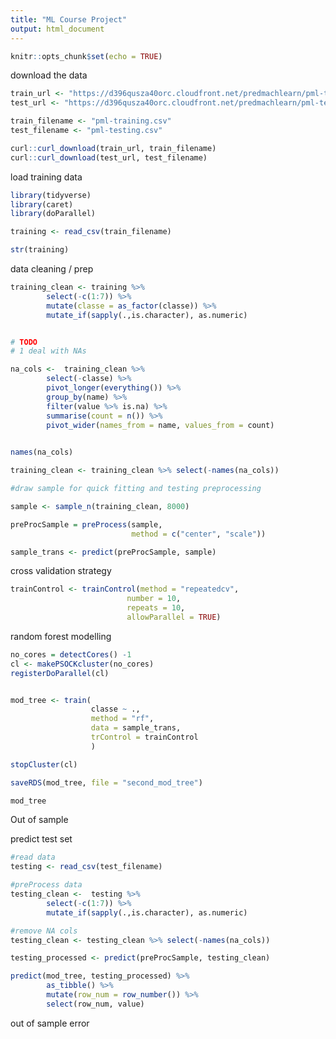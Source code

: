 ```yaml
---
title: "ML Course Project"
output: html_document
---
```


```r
knitr::opts_chunk$set(echo = TRUE)
```

download the data

```r
train_url <- "https://d396qusza40orc.cloudfront.net/predmachlearn/pml-training.csv"
test_url <- "https://d396qusza40orc.cloudfront.net/predmachlearn/pml-testing.csv"

train_filename <- "pml-training.csv"
test_filename <- "pml-testing.csv"

curl::curl_download(train_url, train_filename)
curl::curl_download(test_url, test_filename)
```


load training data

```r
library(tidyverse)
library(caret)
library(doParallel)

training <- read_csv(train_filename)

str(training) 

```
data cleaning / prep

```r
training_clean <- training %>%
        select(-c(1:7)) %>%
        mutate(classe = as_factor(classe)) %>%
        mutate_if(sapply(.,is.character), as.numeric)


# TODO 
# 1 deal with NAs

na_cols <-  training_clean %>%
        select(-classe) %>%
        pivot_longer(everything()) %>%
        group_by(name) %>%
        filter(value %>% is.na) %>%
        summarise(count = n()) %>%
        pivot_wider(names_from = name, values_from = count)
        

names(na_cols)

training_clean <- training_clean %>% select(-names(na_cols))

```

```r
#draw sample for quick fitting and testing preprocessing

sample <- sample_n(training_clean, 8000)

preProcSample = preProcess(sample, 
                           method = c("center", "scale"))

sample_trans <- predict(preProcSample, sample)


```


cross validation strategy

```r

trainControl <- trainControl(method = "repeatedcv",
                          number = 10,
                          repeats = 10,
                          allowParallel = TRUE)

```

random forest modelling

```r

no_cores = detectCores() -1
cl <- makePSOCKcluster(no_cores)
registerDoParallel(cl)


mod_tree <- train(
                  classe ~ ., 
                  method = "rf", 
                  data = sample_trans,
                  trControl = trainControl
                  )

stopCluster(cl)

saveRDS(mod_tree, file = "second_mod_tree")

mod_tree

```
Out of sample 



predict test set

```r
#read data
testing <- read_csv(test_filename)

#preProcess data
testing_clean <-  testing %>%
        select(-c(1:7)) %>%
        mutate_if(sapply(.,is.character), as.numeric)

#remove NA cols
testing_clean <- testing_clean %>% select(-names(na_cols))

testing_processed <- predict(preProcSample, testing_clean)

predict(mod_tree, testing_processed) %>%
        as_tibble() %>%
        mutate(row_num = row_number()) %>%
        select(row_num, value)


```


out of sample error

```r


```
































